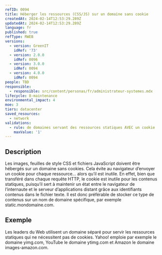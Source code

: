 ```yaml
---
refID: 0094
title: Héberger les ressources (CSS/JS) sur un domaine sans cookie
createdAt: 2024-02-14T12:53:29.289Z
updatedAt: 2024-02-14T12:53:29.289Z
language: fr
published: true
refType: RWEB
versions:
  - version: GreenIT
    idRef: '73'
  - version: 2.0.0
    idRef: 0096
  - version: 3.0.0
    idRef: 0094
  - version: 4.0.0
    idRef: 0094
people: TBD
responsible:
  - responsible: src/content/personas/fr/administrateur-systemes.mdx
lifecycle: 8-maintenance
environmental_impact: 4
moe: 3
tiers: datacenter
saved_resources:
  - network
validations:
  - rule: de domaines servant des ressources statiques AVEC un cookie
    maxValue: '1'
---
```


## Description

Les images, feuilles de style CSS et fichiers JavaScript doivent être hébergés sur un domaine sans cookies. Cela évite au navigateur d’envoyer un cookie pour chaque ressource... alors qu’il est inutile. En effet, bien que transféré dans chaque requête HTTP, le cookie
est inutile pour les contenus statiques, puisqu’il sert à maintenir un état entre le navigateur de l’internaute et le serveur d’applications distant grâce aux identifiants contenus dans le fichier texte. Il est donc préférable de stocker ce type de contenus sur un nom de domaine spécifique, par exemple static.mondomaine.com.

## Exemple

Les leaders du Web utilisent un domaine séparé pour servir les ressources statiques qui ne nécessitent pas de cookies. Yahoo! emploie par exemple le domaine yimg.com, YouTube le domaine ytimg.com et Amazon le domaine images-amazon.com.

